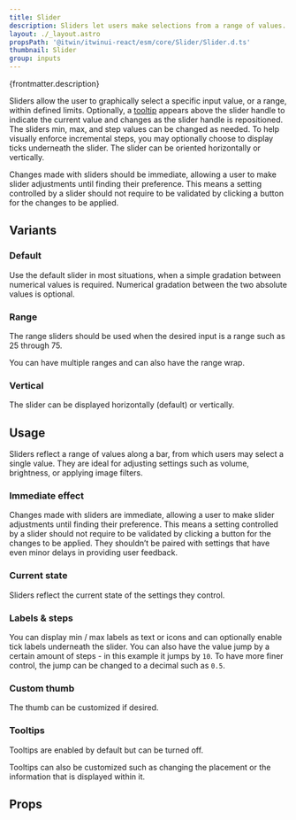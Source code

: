 ```yaml
---
title: Slider
description: Sliders let users make selections from a range of values.
layout: ./_layout.astro
propsPath: '@itwin/itwinui-react/esm/core/Slider/Slider.d.ts'
thumbnail: Slider
group: inputs
---
```



<p>{frontmatter.description}</p>

<LiveExample src='Slider.main.tsx' truncate={false}>
  <AllExamples.SliderMainExample client:load />
</LiveExample>

Sliders allow the user to graphically select a specific input value, or a range, within defined limits. Optionally, a [tooltip](tooltip) appears above the slider handle to indicate the current value and changes as the slider handle is repositioned. The sliders min, max, and step values can be changed as needed. To help visually enforce incremental steps, you may optionally choose to display ticks underneath the slider. The slider can be oriented horizontally or vertically.

Changes made with sliders should be immediate, allowing a user to make slider adjustments until finding their preference. This means a setting controlled by a slider should not require to be validated by clicking a button for the changes to be applied.

## Variants

### Default

Use the default slider in most situations, when a simple gradation between numerical values is required. Numerical gradation between the two absolute values is optional.

### Range

The range sliders should be used when the desired input is a range such as 25 through 75.

<LiveExample src='Slider.range.tsx'>
  <AllExamples.SliderRangeExample client:load />
</LiveExample>

You can have multiple ranges and can also have the range wrap.

<LiveExample src='Slider.rangemultiple.tsx'>
  <AllExamples.SliderRangeMultipleExample client:load />
</LiveExample>

### Vertical

The slider can be displayed horizontally (default) or vertically.

<LiveExample src='Slider.vertical.tsx'>
  <AllExamples.SliderVerticalExample client:load />
</LiveExample>

## Usage

Sliders reflect a range of values along a bar, from which users may select a single value. They are ideal for adjusting settings such as volume, brightness, or applying image filters.

### Immediate effect

Changes made with sliders are immediate, allowing a user to make slider adjustments until finding their preference. This means a setting controlled by a slider should not require to be validated by clicking a button for the changes to be applied. They shouldn’t be paired with settings that have even minor delays in providing user feedback.

### Current state

Sliders reflect the current state of the settings they control.

### Labels & steps

You can display min / max labels as text or icons and can optionally enable tick labels underneath the slider. You can also have the value jump by a certain amount of steps - in this example it jumps by `10`. To have more finer control, the jump can be changed to a decimal such as `0.5`.

<LiveExample src='Slider.labels.tsx'>
  <AllExamples.SliderLabelsExample client:load />
</LiveExample>

### Custom thumb

The thumb can be customized if desired.

<LiveExample src='Slider.thumbcustom.tsx'>
  <AllExamples.SliderThumbCustomExample client:load />
</LiveExample>

### Tooltips

Tooltips are enabled by default but can be turned off.

<LiveExample src='Slider.tooltipnone.tsx'>
  <AllExamples.SliderTooltipNoneExample client:load />
</LiveExample>

Tooltips can also be customized such as changing the placement or the information that is displayed within it.

<LiveExample src='Slider.tooltipcustom.tsx'>
  <AllExamples.SliderTooltipCustomExample client:load />
</LiveExample>

## Props

<PropsTable path={frontmatter.propsPath} />
